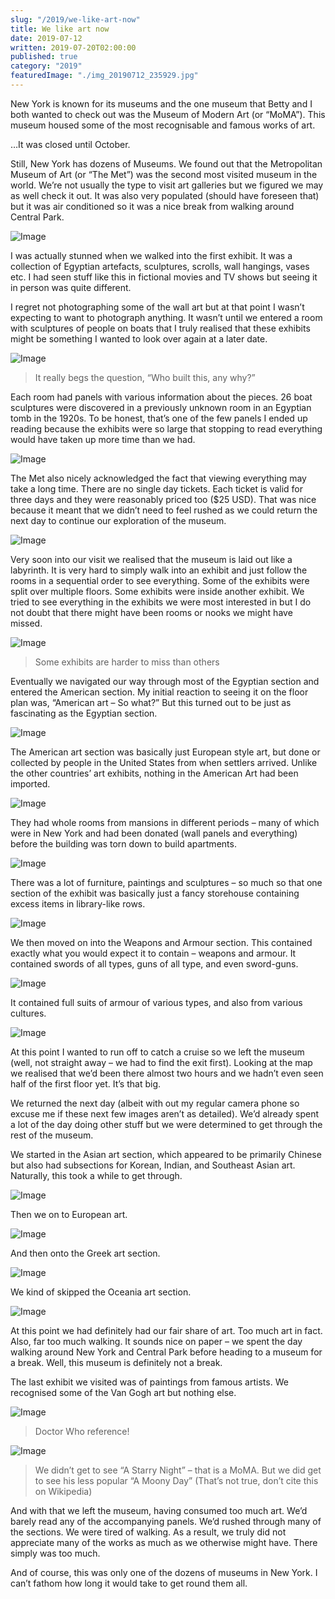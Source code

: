 ```yaml
---
slug: "/2019/we-like-art-now"
title: We like art now
date: 2019-07-12
written: 2019-07-20T02:00:00
published: true
category: "2019"
featuredImage: "./img_20190712_235929.jpg"
---
```


New York is known for its museums and the one museum that Betty and I both wanted to check out was the Museum of Modern Art (or “MoMA”). This museum housed some of the most recognisable and famous works of art.

…It was closed until October.

Still, New York has dozens of Museums. We found out that the Metropolitan Museum of Art (or “The Met”) was the second most visited museum in the world. We’re not usually the type to visit art galleries but we figured we may as well check it out. It was also very populated (should have foreseen that) but it was air conditioned so it was a nice break from walking around Central Park.

![Image](img_20190712_235929.jpg)

I was actually stunned when we walked into the first exhibit. It was a collection of Egyptian artefacts, sculptures, scrolls, wall hangings, vases etc. I had seen stuff like this in fictional movies and TV shows but seeing it in person was quite different.

I regret not photographing some of the wall art but at that point I wasn’t expecting to want to photograph anything. It wasn’t until we entered a room with sculptures of people on boats that I truly realised that these exhibits might be something I wanted to look over again at a later date.

![Image](img_20190713_001154.jpg)

> It really begs the question, “Who built this, any why?”

Each room had panels with various information about the pieces. 26 boat sculptures were discovered in a previously unknown room in an Egyptian tomb in the 1920s. To be honest, that’s one of the few panels I ended up reading because the exhibits were so large that stopping to read everything would have taken up more time than we had.

![Image](img_20190713_001213.jpg)

The Met also nicely acknowledged the fact that viewing everything may take a long time. There are no single day tickets. Each ticket is valid for three days and they were reasonably priced too ($25 USD). That was nice because it meant that we didn’t need to feel rushed as we could return the next day to continue our exploration of the museum.

![Image](img_20190713_001428.jpg)

Very soon into our visit we realised that the museum is laid out like a labyrinth. It is very hard to simply walk into an exhibit and just follow the rooms in a sequential order to see everything. Some of the exhibits were split over multiple floors. Some exhibits were inside another exhibit. We tried to see everything in the exhibits we were most interested in but I do not doubt that there might have been rooms or nooks we might have missed.

![Image](img_20190713_002352.jpg)

> Some exhibits are harder to miss than others

Eventually we navigated our way through most of the Egyptian section and entered the American section. My initial reaction to seeing it on the floor plan was, “American art – So what?” But this turned out to be just as fascinating as the Egyptian section.

![Image](img_20190713_005345.jpg)

The American art section was basically just European style art, but done or collected by people in the United States from when settlers arrived. Unlike the other countries’ art exhibits, nothing in the American Art had been imported.

![Image](img_20190713_003118.jpg)

They had whole rooms from mansions in different periods – many of which were in New York and had been donated (wall panels and everything) before the building was torn down to build apartments.

![Image](img_20190713_003631.jpg)

There was a lot of furniture, paintings and sculptures – so much so that one section of the exhibit was basically just a fancy storehouse containing excess items in library-like rows.

![Image](img_20190713_004840.jpg)

We then moved on into the Weapons and Armour section. This contained exactly what you would expect it to contain – weapons and armour. It contained swords of all types, guns of all type, and even sword-guns.

![Image](img_20190713_005717.jpg)

It contained full suits of armour of various types, and also from various cultures.

![Image](img_20190713_010621.jpg)

At this point I wanted to run off to catch a cruise so we left the museum (well, not straight away – we had to find the exit first). Looking at the map we realised that we’d been there almost two hours and we hadn’t even seen half of the first floor yet. It’s that big.

We returned the next day (albeit with out my regular camera phone so excuse me if these next few images aren’t as detailed). We’d already spent a lot of the day doing other stuff but we were determined to get through the rest of the museum.

We started in the Asian art section, which appeared to be primarily Chinese but also had subsections for Korean, Indian, and Southeast Asian art. Naturally, this took a while to get through.

![Image](img_20190713_152641-1.jpg)

Then we on to European art.

![Image](img_20190713_154409.jpg)

And then onto the Greek art section.

![Image](img_20190713_160020.jpg)

We kind of skipped the Oceania art section.

![Image](img_20190713_160919.jpg)

At this point we had definitely had our fair share of art. Too much art in fact. Also, far too much walking. It sounds nice on paper – we spent the day walking around New York and Central Park before heading to a museum for a break. Well, this museum is definitely not a break.

The last exhibit we visited was of paintings from famous artists. We recognised some of the Van Gogh art but nothing else.

![Image](img_20190713_161811.jpg)

> Doctor Who reference\!

![Image](img_20190713_161853.jpg)

> We didn’t get to see “A Starry Night” – that is a MoMA. But we did get to see his less popular “A Moony Day” (That’s not true, don’t cite this on Wikipedia)

And with that we left the museum, having consumed too much art. We’d barely read any of the accompanying panels. We’d rushed through many of the sections. We were tired of walking. As a result, we truly did not appreciate many of the works as much as we otherwise might have. There simply was too much.

And of course, this was only one of the dozens of museums in New York. I can’t fathom how long it would take to get round them all.